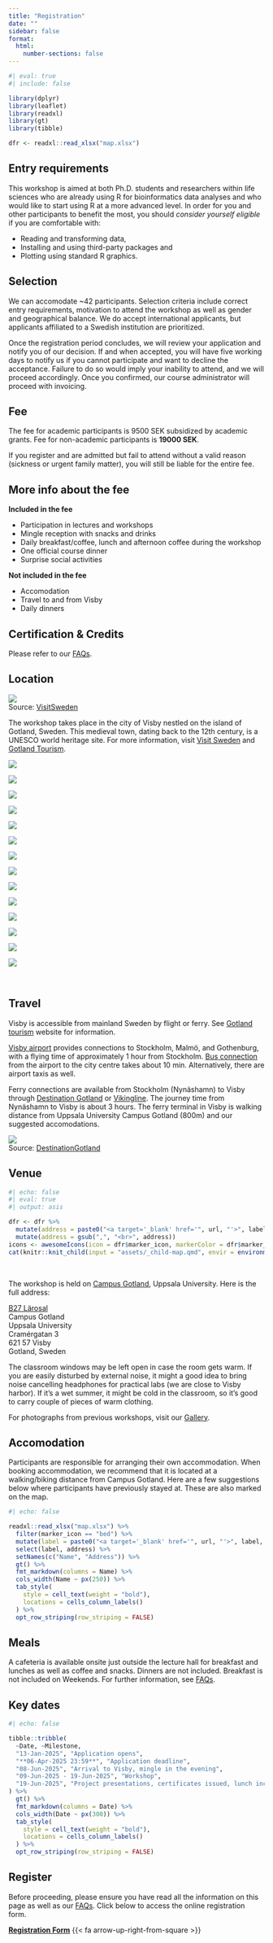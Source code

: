 ```yaml
---
title: "Registration"
date: ""
sidebar: false
format:
  html:
    number-sections: false
---
```


```r
#| eval: true
#| include: false

library(dplyr)
library(leaflet)
library(readxl)
library(gt)
library(tibble)

dfr <- readxl::read_xlsx("map.xlsx")
```

## Entry requirements

This workshop is aimed at both Ph.D. students and researchers within life sciences who are already using R for bioinformatics data analyses and who would like to start using R at a more advanced level. In order for you and other participants to benefit the most, you should *consider yourself eligible* if you are comfortable with:

- Reading and transforming data, 
- Installing and using third-party packages and 
- Plotting using standard R graphics.

## Selection

We can accomodate ~42 participants. Selection criteria include correct entry requirements, motivation to attend the workshop as well as gender and geographical balance. We do accept international applicants, but applicants affiliated to a Swedish institution are prioritized.

Once the registration period concludes, we will review your application and notify you of our decision. If and when accepted, you will have [five working days]{.badge} to notify us if you cannot participate and want to decline the acceptance. Failure to do so would imply your inability to attend, and we will proceed accordingly. Once you confirmed, our course administrator will proceed with invoicing.

## Fee

The fee for academic participants is [9500 SEK]{.badge .badge-primary} subsidized by academic grants. Fee for non-academic participants is **19000 SEK**.

::: {.callout-warning}
If you register and are admitted but fail to attend without a valid reason (sickness or urgent family matter), you will still be liable for the entire fee.
:::

::: {.callout-note}

## More info about the fee

**Included in the fee**

- Participation in lectures and workshops
- Mingle reception with snacks and drinks
- Daily breakfast/coffee, lunch and afternoon coffee during the workshop
- One official course dinner
- Surprise social activities

**Not included in the fee**

- Accomodation
- Travel to and from Visby
- Daily dinners

:::

## Certification & Credits

Please refer to our [FAQs](home_faq.html).

## Location

![](assets/images/visby.webp)  
[Source: [VisitSweden](https://visitsweden.com/where-to-go/southern-sweden/gotland/visby/)]{.small}

The workshop takes place in the city of Visby nestled on the island of Gotland, Sweden. This medieval town, dating back to the 12th century, is a UNESCO world heritage site. For more information, visit [Visit Sweden](https://visitsweden.com/where-to-go/southern-sweden/gotland/visby/) and [Gotland Tourism](https://gotland.com/).

::: {.raukr-gallery-parent}
::: {.raukr-gallery-child}
![](assets/images/gotland/a.webp){group="gotland"}
:::
::: {.raukr-gallery-child}
![](assets/images/gotland/b.webp){group="gotland"}
:::
::: {.raukr-gallery-child}
![](assets/images/gotland/c.webp){group="gotland"}
:::
::: {.raukr-gallery-child}
![](assets/images/gotland/d.webp){group="gotland"}
:::
::: {.raukr-gallery-child}
![](assets/images/gotland/f.webp){group="gotland"}
:::
::: {.raukr-gallery-child}
![](assets/images/gotland/g.webp){group="gotland"}
:::
::: {.raukr-gallery-child}
![](assets/images/gotland/h.webp){group="gotland"}
:::
::: {.raukr-gallery-child}
![](assets/images/gotland/i.webp){group="gotland"}
:::
::: {.raukr-gallery-child}
![](assets/images/gotland/j.webp){group="gotland"}
:::
::: {.raukr-gallery-child}
![](assets/images/gotland/k.webp){group="gotland"}
:::
::: {.raukr-gallery-child}
![](assets/images/gotland/l.webp){group="gotland"}
:::
::: {.raukr-gallery-child}
![](assets/images/gotland/m.webp){group="gotland"}
:::
::: {.raukr-gallery-child}
![](assets/images/gotland/n.webp){group="gotland"}
:::
::: {.raukr-gallery-child}
![](assets/images/gotland/o.webp){group="gotland"}
:::
:::

<br>

## Travel

Visby is accessible from mainland Sweden by flight or ferry. See [Gotland tourism](https://gotland.com/resa-hit-runt/) website for information.

[Visby airport](https://www.swedavia.com/visby/) provides connections to Stockholm, Malmö, and Gothenburg, with a flying time of approximately 1 hour from Stockholm. [Bus connection](https://www.swedavia.com/visby/bus/) from the airport to the city centre takes about 10 min. Alternatively, there are airport taxis as well.

Ferry connections are available from Stockholm (Nynäshamn) to Visby through [Destination Gotland](https://www.destinationgotland.se/) or [Vikingline](https://www.vikingline.se). The journey time from Nynäshamn to Visby is about 3 hours. The ferry terminal in Visby is walking distance from Uppsala University Campus Gotland (800m) and our suggested accomodations.

![](assets/images/destination-gotland.webp)  
[Source: [DestinationGotland](https://www.destinationgotland.se/)]{.small}

## Venue

```r
#| echo: false
#| eval: true
#| output: asis

dfr <- dfr %>%
  mutate(address = paste0("<a target='_blank' href='", url, "'>", label, "</a>,", address)) %>%
  mutate(address = gsub(",", "<br>", address))
icons <- awesomeIcons(icon = dfr$marker_icon, markerColor = dfr$marker_colour, iconColor = "#FFFFFF", library = "fa")
cat(knitr::knit_child(input = "assets/_child-map.qmd", envir = environment(), quiet = TRUE))
```

<br>

The workshop is held on [Campus Gotland](http://www.campusgotland.uu.se/), Uppsala University. Here is the full address:

::: {.large}

[B27 Lärosal](https://link.mazemap.com/q9F307rf)  
Campus Gotland  
Uppsala University  
Cramérgatan 3  
621 57 Visby  
Gotland, Sweden  

:::

::: {.callout-note}
The classroom windows may be left open in case the room gets warm. If you are easily disturbed by external noise, it might a good idea to bring noise cancelling headphones for practical labs (we are close to Visby harbor). If it's a wet summer, it might be cold in the classroom, so it's good to carry couple of pieces of warm clothing.
:::

For photographs from previous workshops, visit our [Gallery](home_gallery.html).

## Accomodation

Participants are responsible for arranging their own accommodation. When booking accommodation, we recommend that it is located at a walking/biking distance from Campus Gotland. Here are a few suggestions below where participants have previously stayed at. These are also marked on the map.

::: {.grid}
::: {.g-col-10}

```r
#| echo: false

readxl::read_xlsx("map.xlsx") %>%
  filter(marker_icon == "bed") %>%
  mutate(label = paste0("<a target='_blank' href='", url, "'>", label, "</a>")) %>%
  select(label, address) %>%
  setNames(c("Name", "Address")) %>%
  gt() %>%
  fmt_markdown(columns = Name) %>%
  cols_width(Name ~ px(250)) %>%
  tab_style(
    style = cell_text(weight = "bold"),
    locations = cells_column_labels()
  ) %>%
  opt_row_striping(row_striping = FALSE)
```

:::
:::

## Meals

A cafeteria is available onsite just outside the lecture hall for breakfast and lunches as well as coffee and snacks. Dinners are not included. Breakfast is not included on Weekends. For further information, see [FAQs](home_faq.html).

## Key dates

::: {.grid}
::: {.g-col-10}

```r
#| echo: false

tibble::tribble(
  ~Date, ~Milestone,
  "13-Jan-2025", "Application opens",
  "**06-Apr-2025 23:59**", "Application deadline",
  "08-Jun-2025", "Arrival to Visby, mingle in the evening",
  "09-Jun-2025 - 19-Jun-2025", "Workshop",
  "19-Jun-2025", "Project presentations, certificates issued, lunch included",
) %>%
  gt() %>%
  fmt_markdown(columns = Date) %>%
  cols_width(Date ~ px(300)) %>%
  tab_style(
    style = cell_text(weight = "bold"),
    locations = cells_column_labels()
  ) %>%
  opt_row_striping(row_striping = FALSE)
```

:::
:::

## Register

Before proceeding, please ensure you have read all the information on this page as well as our [FAQs](home_faq.html). Click below to access the online registration form.

[[**Registration Form**](https://nbis.typeform.com/to/zZ87A6Tg) {{< fa arrow-up-right-from-square >}}]{.btn .btn-primary .large}
